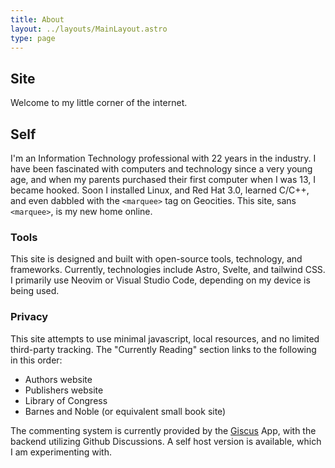 ```yaml
---
title: About
layout: ../layouts/MainLayout.astro
type: page
---
```


## Site

Welcome to my little corner of the internet.

## Self

I'm an Information Technology professional with 22 years in the industry. I have been fascinated with computers and technology since a very young age, and when my parents purchased their first computer when I was 13, I became hooked. Soon I installed Linux, and Red Hat 3.0, learned C/C++, and even dabbled with the `<marquee>` tag on Geocities. This site, sans `<marquee>`, is my new home online.

### Tools

This site is designed and built with open-source tools, technology, and frameworks. Currently, technologies include Astro, Svelte, and tailwind CSS. I primarily use Neovim or Visual Studio Code, depending on my device is being used.

### Privacy

This site attempts to use minimal javascript, local resources, and no limited third-party tracking. The "Currently Reading" section links to the following in this order:
<ul class="list-disc">
<li>Authors website</li>
<li>Publishers website</li>
<li>Library of Congress</li>
<li>Barnes and Noble (or equivalent small book site)</li>
</ul>

The commenting system is currently provided by the [Giscus](https://giscus.app/) App, with the backend utilizing Github Discussions. A self host version is available, which I am experimenting with.